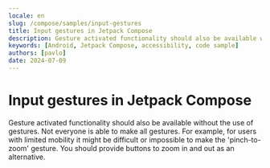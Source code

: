 ```yaml
---
locale: en
slug: /compose/samples/input-gestures
title: Input gestures in Jetpack Compose
description: Gesture activated functionality should also be available without the use of gestures.
keywords: [Android, Jetpack Compose, accessibility, code sample]
authors: [pavlo]
date: 2024-07-09
---
```


# Input gestures in Jetpack Compose

Gesture activated functionality should also be available without the use of gestures. Not everyone is able to make all gestures. For example, for users with limited mobility it might be difficult or impossible to make the 'pinch-to-zoom' gesture. You should provide buttons to zoom in and out as an alternative.

<CodeSample id="input-gestures" platform="compose" locale="en"/>
